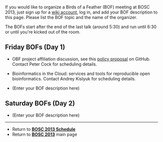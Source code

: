 If you would like to organize a Birds of a Feather (BOF) meeting at BOSC 2013, just sign up for a [[Special:Userlogin| wiki account]], log in, and add your BOF description to this page. Please list the BOF topic and the name of the organizer.

The BOFs start after the end of the last talk (around 5:30) and run until 6:30 or until you're kicked out of the room.

== Friday BOFs (Day 1) ==

* OBF project affiliation discussion, see this [https://github.com/OBF/obf-docs/blob/unratified-drafts/Affiliated-Project-Policy.md policy proposal] on GitHub. Contact Peter Cock for scheduling details.

* Bioinformatics in the Cloud: services and tools for reproducible open bioinformatics. Contact Andrey Kislyuk for scheduling details.

* (Enter your BOF description here)

== Saturday BOFs (Day 2) ==

* (Enter your BOF description here)

----

* Return to '''[[BOSC_2013_Schedule | BOSC 2013 Schedule]]'''
* Return to '''[[BOSC_2013 | BOSC 2013]]''' main page